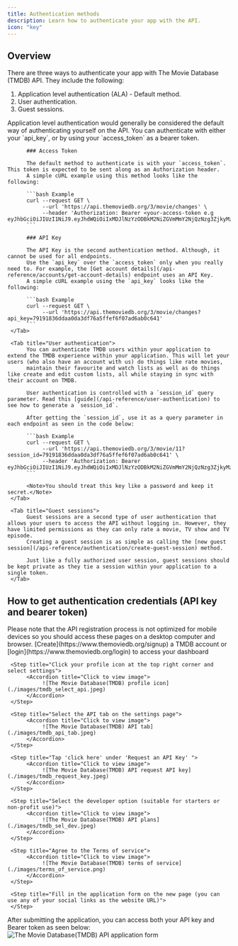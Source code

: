 ```yaml
---
title: Authentication methods
description: Learn how to authenticate your app with the API.
icon: "key"
---
```


## Overview

There are three ways to authenticate your app with The Movie Database (TMDB) API. They include the following:

1. Application level authentication (ALA) - Default method.
2. User authentication.
3. Guest sessions.


<Tabs>
     <Tab title="ALA">
          Application level authentication would generally be considered the default way of authenticating yourself on the API. 
          You can authenticate with either your `api_key`, or by using your `access_token` as a bearer token. 

          ### Access Token

          The default method to authenticate is with your `access_token`. This token is expected to be sent along as an Authorization header. 
          A simple cURL example using this method looks like the following:

          ```bash Example
          curl --request GET \
               --url 'https://api.themoviedb.org/3/movie/changes' \
               --header 'Authorization: Bearer <your-access-token e.g eyJhbGciOiJIUzI1NiJ9.eyJhdWQiOiIxMDJlNzYzODBkM2NiZGVmMmY2NjQzNzg3ZjkyMzZmYiIsIm5iZiI6MTczMzE3MDMzNi4yNDYsInN1YiI6IjY3NGUxNGEwMGU4M2U0YmUyNTJjZWQyZiIsInNjb3BlcyI6WyJhcGlfcmVhZCJdLCJ2ZXJzaW9uIjoxfQ.ZT61q1NoOlzVMBVMZJQ2sSZZQ7P7KZmtr8Vw19C0Ies>'
          ```

          ### API Key

          The API Key is the second authentication method. Although, it cannot be used for all endpoints. 
          Use the `api_key` over the `access_token` only when you really need to. For example, the [Get account details](/api-reference/accounts/get-account-details) endpoint uses an API Key. 
          A simple cURL example using the `api_key` looks like the following:

          ```bash Example
          curl --request GET \
               --url 'https://api.themoviedb.org/3/movie/changes?api_key=79191836ddaa0da3df76a5ffef6f07ad6ab0c641' 
          ```
     </Tab>

     <Tab title="User authentication">
          You can authenticate TMDB users within your application to extend the TMDB experience within your application. This will let your users (who also have an account with us) do things like rate movies, 
          maintain their favourite and watch lists as well as do things like create and edit custom lists, all while staying in sync with their account on TMDB. 

          User authentication is controlled with a `session_id` query parameter. Read this [guide](/api-reference/user-authentication) to see how to generate a `session_id`.

          After getting the `session_id`, use it as a query parameter in each endpoint as seen in the code below:

          ```bash Example
          curl --request GET \
               --url 'https://api.themoviedb.org/3/movie/11?session_id=79191836ddaa0da3df76a5ffef6f07ad6ab0c641' \
               --header 'Authorization: Bearer eyJhbGciOiJIUzI1NiJ9.eyJhdWQiOiIxMDJlNzYzODBkM2NiZGVmMmY2NjQzNzg3ZjkyMzZmYiIsIm5iZiI6MTczMzE3MDMzNi4yNDYsInN1YiI6IjY3NGUxNGEwMGU4M2U0YmUyNTJjZWQyZiIsInNjb3BlcyI6WyJhcGlfcmVhZCJdLCJ2ZXJzaW9uIjoxfQ.ZT61q1NoOlzVMBVMZJQ2sSZZQ7P7KZmtr8Vw19C0Ies'
          ```

          <Note>You should treat this key like a password and keep it secret.</Note>
     </Tab>

     <Tab title="Guest sessions">
          Guest sessions are a second type of user authentication that allows your users to access the API without logging in. However, they have limited permissions as they can only rate a movie, TV show and TV episode. 
          Creating a guest session is as simple as calling the [new guest session](/api-reference/authentication/create-guest-session) method.

          Just like a fully authorized user session, guest sessions should be kept private as they tie a session within your application to a single token. 
     </Tab>
</Tabs>


## How to get authentication credentials (API key and bearer token)

<Note>
Please note that the API registration process is not optimized for mobile devices so you should access these pages on a desktop computer and browser.
</Note>

<Steps>
     <Step title="Login to your TMDB dashboard">
          [Create](https://www.themoviedb.org/signup) a TMDB account or [login](https://www.themoviedb.org/login) to access your dashboard
     </Step>

     <Step title="Click your profile icon at the top right corner and select settings">
          <Accordion title="Click to view image">
               ![The Movie Database(TMDB) profile icon](./images/tmdb_select_api.jpeg)
          </Accordion>
     </Step>

     <Step title="Select the API tab on the settings page">
          <Accordion title="Click to view image">
               ![The Movie Database(TMDB) API tab](./images/tmdb_api_tab.jpeg)
          </Accordion>
     </Step>

     <Step title="Tap 'click here' under 'Request an API Key' ">
          <Accordion title="Click to view image">
               ![The Movie Database(TMDB) API request API key](./images/tmdb_request_key.jpeg)
          </Accordion>
     </Step>

     <Step title="Select the developer option (suitable for starters or non-profit use)">
          <Accordion title="Click to view image">
               ![The Movie Database(TMDB) API plans](./images/tmdb_sel_dev.jpeg)
          </Accordion>
     </Step>

     <Step title="Agree to the Terms of service">
          <Accordion title="Click to view image">
               ![The Movie Database(TMDB) terms of service](./images/terms_of_service.png)
          </Accordion>
     </Step>

     <Step title="Fill in the application form on the new page (you can use any of your social links as the website URL)">
     </Step>
</Steps>



After submitting the application, you can access both your API key and Bearer token as seen below:
<Accordion title="Click to view image">
     ![The Movie Database(TMDB) API application form](./images/tmdb_final.jpeg)
</Accordion>